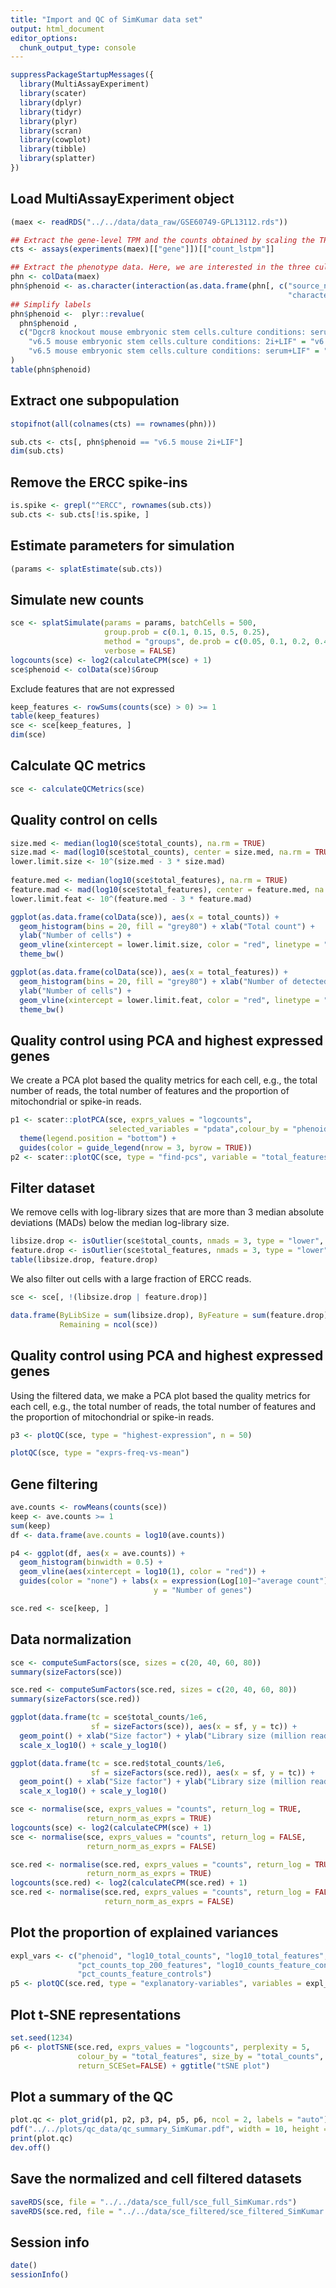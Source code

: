 ```yaml
---
title: "Import and QC of SimKumar data set"
output: html_document
editor_options: 
  chunk_output_type: console
---
```


```r
suppressPackageStartupMessages({
  library(MultiAssayExperiment)
  library(scater)
  library(dplyr)
  library(tidyr)
  library(plyr)
  library(scran)
  library(cowplot)
  library(tibble)
  library(splatter)
})
```

## Load MultiAssayExperiment object

```r
(maex <- readRDS("../../data/data_raw/GSE60749-GPL13112.rds"))

## Extract the gene-level TPM and the counts obtained by scaling the TPMs
cts <- assays(experiments(maex)[["gene"]])[["count_lstpm"]]

## Extract the phenotype data. Here, we are interested in the three culture conditions
phn <- colData(maex)
phn$phenoid <- as.character(interaction(as.data.frame(phn[, c("source_name_ch1",
                                                              "characteristics_ch1.1")])))
## Simplify labels
phn$phenoid <-  plyr::revalue(
  phn$phenoid , 
  c("Dgcr8 knockout mouse embryonic stem cells.culture conditions: serum+LIF" = "Dgcr8 knockout mouse serum+LIF", 
    "v6.5 mouse embryonic stem cells.culture conditions: 2i+LIF" = "v6.5 mouse 2i+LIF",
    "v6.5 mouse embryonic stem cells.culture conditions: serum+LIF" = "v6.5 mouse serum+LIF")
)
table(phn$phenoid)
```

## Extract one subpopulation

```r
stopifnot(all(colnames(cts) == rownames(phn)))

sub.cts <- cts[, phn$phenoid == "v6.5 mouse 2i+LIF"]
dim(sub.cts)
```

## Remove the ERCC spike-ins

```r
is.spike <- grepl("^ERCC", rownames(sub.cts))
sub.cts <- sub.cts[!is.spike, ]
```

## Estimate parameters for simulation

```r
(params <- splatEstimate(sub.cts))
```

## Simulate new counts

```r
sce <- splatSimulate(params = params, batchCells = 500,
                     group.prob = c(0.1, 0.15, 0.5, 0.25), 
                     method = "groups", de.prob = c(0.05, 0.1, 0.2, 0.4),
                     verbose = FALSE)
logcounts(sce) <- log2(calculateCPM(sce) + 1)
sce$phenoid <- colData(sce)$Group
```

Exclude features that are not expressed

```r
keep_features <- rowSums(counts(sce) > 0) >= 1
table(keep_features)
sce <- sce[keep_features, ]
dim(sce)
```

## Calculate QC metrics

```r
sce <- calculateQCMetrics(sce)
```

## Quality control on cells

```r
size.med <- median(log10(sce$total_counts), na.rm = TRUE)
size.mad <- mad(log10(sce$total_counts), center = size.med, na.rm = TRUE)
lower.limit.size <- 10^(size.med - 3 * size.mad)
    
feature.med <- median(log10(sce$total_features), na.rm = TRUE)
feature.mad <- mad(log10(sce$total_features), center = feature.med, na.rm = TRUE)
lower.limit.feat <- 10^(feature.med - 3 * feature.mad)

ggplot(as.data.frame(colData(sce)), aes(x = total_counts)) + 
  geom_histogram(bins = 20, fill = "grey80") + xlab("Total count") + 
  ylab("Number of cells") + 
  geom_vline(xintercept = lower.limit.size, color = "red", linetype = "dashed") + 
  theme_bw()

ggplot(as.data.frame(colData(sce)), aes(x = total_features)) + 
  geom_histogram(bins = 20, fill = "grey80") + xlab("Number of detected features") + 
  ylab("Number of cells") + 
  geom_vline(xintercept = lower.limit.feat, color = "red", linetype = "dashed") + 
  theme_bw()
```

## Quality control using PCA and highest expressed genes

We create a PCA plot based the quality metrics for each cell, e.g., the total
number of reads, the total number of features and the proportion of
mitochondrial or spike-in reads.

```r
p1 <- scater::plotPCA(sce, exprs_values = "logcounts",
                      selected_variables = "pdata",colour_by = "phenoid") + 
  theme(legend.position = "bottom") + 
  guides(color = guide_legend(nrow = 3, byrow = TRUE))
p2 <- scater::plotQC(sce, type = "find-pcs", variable = "total_features")
```

## Filter dataset

We remove cells with log-library sizes that are more than 3 median absolute
deviations (MADs) below the median log-library size.

```r
libsize.drop <- isOutlier(sce$total_counts, nmads = 3, type = "lower", log = TRUE)
feature.drop <- isOutlier(sce$total_features, nmads = 3, type = "lower", log = TRUE)
table(libsize.drop, feature.drop)
```

We also filter out cells with a large fraction of ERCC reads.

```r
sce <- sce[, !(libsize.drop | feature.drop)]

data.frame(ByLibSize = sum(libsize.drop), ByFeature = sum(feature.drop),
           Remaining = ncol(sce))
```

## Quality control using PCA and highest expressed genes

Using the filtered data, we make a PCA plot based the quality metrics for each
cell, e.g., the total number of reads, the total number of features and the
proportion of mitochondrial or spike-in reads.

```r
p3 <- plotQC(sce, type = "highest-expression", n = 50)
```

```r
plotQC(sce, type = "exprs-freq-vs-mean")
```

## Gene filtering

```r
ave.counts <- rowMeans(counts(sce))
keep <- ave.counts >= 1
sum(keep)
df <- data.frame(ave.counts = log10(ave.counts))

p4 <- ggplot(df, aes(x = ave.counts)) + 
  geom_histogram(binwidth = 0.5) + 
  geom_vline(aes(xintercept = log10(1), color = "red")) +
  guides(color = "none") + labs(x = expression(Log[10]~"average count"), 
                                y = "Number of genes")

sce.red <- sce[keep, ]
```

## Data normalization

```r
sce <- computeSumFactors(sce, sizes = c(20, 40, 60, 80))
summary(sizeFactors(sce))

sce.red <- computeSumFactors(sce.red, sizes = c(20, 40, 60, 80))
summary(sizeFactors(sce.red))

ggplot(data.frame(tc = sce$total_counts/1e6, 
                  sf = sizeFactors(sce)), aes(x = sf, y = tc)) + 
  geom_point() + xlab("Size factor") + ylab("Library size (million reads)") + 
  scale_x_log10() + scale_y_log10()

ggplot(data.frame(tc = sce.red$total_counts/1e6, 
                  sf = sizeFactors(sce.red)), aes(x = sf, y = tc)) + 
  geom_point() + xlab("Size factor") + ylab("Library size (million reads)") + 
  scale_x_log10() + scale_y_log10()
```

```r
sce <- normalise(sce, exprs_values = "counts", return_log = TRUE, 
                 return_norm_as_exprs = TRUE)
logcounts(sce) <- log2(calculateCPM(sce) + 1)
sce <- normalise(sce, exprs_values = "counts", return_log = FALSE, 
                 return_norm_as_exprs = FALSE)

sce.red <- normalise(sce.red, exprs_values = "counts", return_log = TRUE, 
                 return_norm_as_exprs = TRUE)
logcounts(sce.red) <- log2(calculateCPM(sce.red) + 1)
sce.red <- normalise(sce.red, exprs_values = "counts", return_log = FALSE, 
                     return_norm_as_exprs = FALSE)
```

## Plot the proportion of explained variances

```r
expl_vars <- c("phenoid", "log10_total_counts", "log10_total_features", "pct_dropout",
               "pct_counts_top_200_features", "log10_counts_feature_controls",
               "pct_counts_feature_controls")
p5 <- plotQC(sce.red, type = "explanatory-variables", variables = expl_vars)
```

## Plot t-SNE representations

```r
set.seed(1234)
p6 <- plotTSNE(sce.red, exprs_values = "logcounts", perplexity = 5,
               colour_by = "total_features", size_by = "total_counts",
               return_SCESet=FALSE) + ggtitle("tSNE plot")
```

## Plot a summary of the QC

```r
plot.qc <- plot_grid(p1, p2, p3, p4, p5, p6, ncol = 2, labels = "auto")
pdf("../../plots/qc_data/qc_summary_SimKumar.pdf", width = 10, height = 12)
print(plot.qc)
dev.off()
```

## Save the normalized and cell filtered datasets

```r
saveRDS(sce, file = "../../data/sce_full/sce_full_SimKumar.rds")
saveRDS(sce.red, file = "../../data/sce_filtered/sce_filtered_SimKumar.rds")
```

## Session info

```r
date()
sessionInfo()
```

